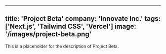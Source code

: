 
---
title: 'Project Beta'
company: 'Innovate Inc.'
tags: ['Next.js', 'Tailwind CSS', 'Vercel']
image: '/images/project-beta.png'
---

This is a placeholder for the description of Project Beta.
